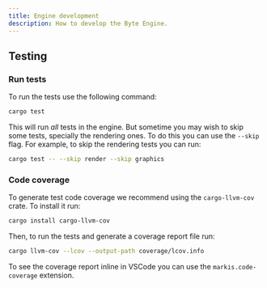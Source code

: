 ```yaml
---
title: Engine development
description: How to develop the Byte Engine.
---
```


## Testing
### Run tests
To run the tests use the following command:
```bash
cargo test
```

This will run _all_ tests in the engine. But sometime you may wish to skip some tests, specially the rendering ones. To do this you can use the `--skip` flag. For example, to skip the rendering tests you can run:
```bash
cargo test -- --skip render --skip graphics
```

### Code coverage
To generate test code coverage we recommend using the `cargo-llvm-cov` crate. To install it run:
```bash
cargo install cargo-llvm-cov
```

Then, to run the tests and generate a coverage report file run:

```bash
cargo llvm-cov --lcov --output-path coverage/lcov.info
```

To see the coverage report inline in VSCode you can use the `markis.code-coverage` extension.